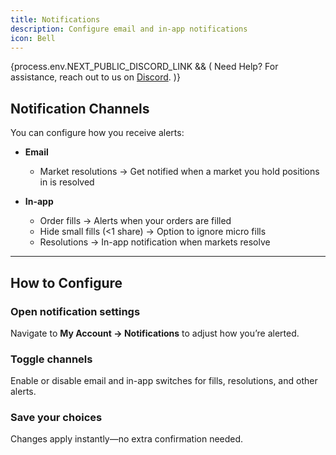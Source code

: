 ```yaml
---
title: Notifications
description: Configure email and in-app notifications
icon: Bell
---
```


{process.env.NEXT_PUBLIC_DISCORD_LINK && (
<Callout>
  Need Help? For assistance, reach out to us on <a href={process.env.NEXT_PUBLIC_DISCORD_LINK} target="_blank">Discord</a>.
</Callout>
)}

## Notification Channels

You can configure how you receive alerts:

- **Email**  
  - Market resolutions → Get notified when a market you hold positions in is resolved

- **In-app**  
  - Order fills → Alerts when your orders are filled  
  - Hide small fills (&lt;1 share) → Option to ignore micro fills  
  - Resolutions → In-app notification when markets resolve

---

## How to Configure

<Steps>
  <Step>
    <h3 className="!mt-0">Open notification settings</h3>
    <p>
      Navigate to <strong>My Account → Notifications</strong> to adjust how
      you’re alerted.
    </p>
  </Step>
  <Step>
    <h3 className="!mt-0">Toggle channels</h3>
    <p>
      Enable or disable email and in-app switches for fills, resolutions, and
      other alerts.
    </p>
  </Step>
  <Step>
    <h3 className="!mt-0">Save your choices</h3>
    <p>
      Changes apply instantly—no extra confirmation needed.
    </p>
  </Step>
</Steps>
